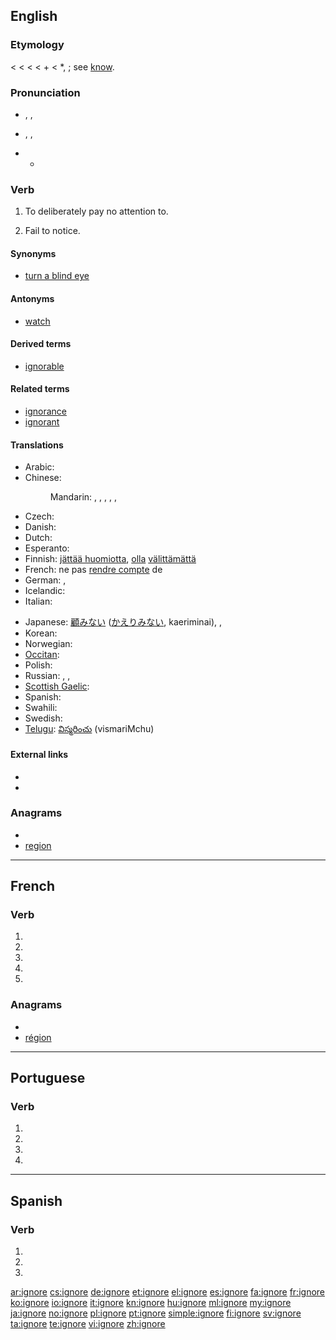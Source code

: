 {{also|ignoré}}
==English==

===Etymology===
< {{etyl|fr}} {{term|ignorer}} < {{etyl|la}} {{term|ignorare||to have no knowledge of, mistake, take no notice of, ignore}} < {{term|ignarus||not knowing}} < {{term|in}} + {{term|gnarus||knowing}} < *{{term||gnoscere}}, {{term|noscere}}; see [[know]].

===Pronunciation===
* {{a|RP}} {{enPR|ĭgnyô'}}, {{IPA|/ɪɡˈnjɔː/}}, {{SAMPA|/Ig"nO:/}}
* {{a|US}} {{enPR|ĭgnōr'}}, {{IPA|/ɪɡˈnoʊɹ/}}, {{SAMPA|/Ig"noUr\/}}
* {{audio|En-us-ignore.ogg|Audio (US)}}
** {{rhymes|ɔː(r)}}

===Verb===
{{en-verb|ignor|ing}}

# To deliberately pay no attention to.
# {{obsolete}} Fail to notice.

====Synonyms====
* [[turn a blind eye]]

====Antonyms====
* [[watch]]

====Derived terms====
* [[ignorable]]

====Related terms====
* [[ignorance]]
* [[ignorant]]

====Translations====
{{trans-top|to deliberately pay no attention to}}
* Arabic: {{t|ar|تجاهل|tr=tajaahala}}
* Chinese:
*: Mandarin: {{t|cmn|忽視|sc=Hani}},  {{t|cmn|忽视|tr=hūshì|sc=Hani}},  {{t-|cmn|忽略|tr=hūlüè|sc=Hani}},  {{t|cmn|不理|tr=bù lǐ|sc=Hani}},  {{t-|cmn|不問|sc=Hani}},  {{t-|cmn|不问|tr=bù wèn|sc=Hani}}
* Czech: {{t-|cs|ignorovat}}
* Danish: {{t-|da|ignorere}}
* Dutch: {{t+|nl|negeren}}
* Esperanto: {{t+|eo|ignori|xs=Esperanto}}
* Finnish: [[jättää huomiotta]], [[olla]] [[välittää|välittämättä]]
* French: ne pas [[rendre compte]] de<!--note: "ignorer" is incorrect; this means "to be ignorant of", not "to ignore"-->
* German: {{t+|de|ignorieren}}, {{t+|de|missachten}}
* Icelandic: {{t-|is|hunsa}}
* Italian: {{t+|it|ignorare}}
{{trans-mid}}
* Japanese: [[顧みない]] ([[かえりみない]], kaeriminai),  {{t|ja|無視する|tr=mushi-suru}},  {{t|ja|目をつぶる|tr=me-o tsuburu}}
* Korean: {{t|ko|무시하다|tr=mu-si-ha-da|sc=Hang}}
* Norwegian: {{t-|no|ignorere}}
* [[Occitan]]: {{t+|oc|ignorar|xs=Occitan}}
* Polish: {{t+|pl|ignorować}}
* Russian: {{t+|ru|игнорировать|tr=ignorírovat'}},  {{t+|ru|пренебрегать|tr=prenebregát'}},  {{t|ru|не принимать во внимание|tr=ne prinimát' vo vnimánije}}
* [[Scottish Gaelic]]: {{t-|gd|leig seachad|xs=Scottish Gaelic}}
* Spanish: {{t+|es|ignorar}}
* Swahili: {{t+|sw|puuza|xs=Swahili}}
* Swedish: {{t+|sv|ignorera}}
* [[Telugu]]: [[విస్మరించు]] (vismariMchu)
{{trans-bottom}}

====External links====
* {{R:Webster 1913}}
* {{R:Century 1911}}

===Anagrams===
* {{alphagram|eginor}}
* [[region#English|region]]

----

==French==

===Verb===
{{fr-verb-form}}

# {{form of|[[first-person|First-person]] [[singular]] [[present indicative]]|ignorer|lang=fr}}
# {{form of|[[third-person|Third-person]] [[singular]] [[present indicative]]| ignorer|lang=fr}}
# {{form of|First-person singular [[present subjunctive]]|ignorer|lang=fr}}
# {{form of|[[third-person|Third-person]] singular [[present subjunctive]]| ignorer|lang=fr}}
# {{form of|Second-person singular [[imperative]]|ignorer |lang=fr}}

===Anagrams===
* {{alphagram|eginor}}
* [[région#French|région]]

----

==Portuguese==

===Verb===
{{pt-verb form}}

# {{pt-verb form of|[[ignorar]]|ar|subjunctive|present|singular|first}}
# {{pt-verb form of|[[ignorar]]|ar|subjunctive|present|singular|third}}
# {{pt-verb form of|[[ignorar]]|ar|imperative|affirmative|singular|third|}}
# {{pt-verb form of|[[ignorar]]|ar|imperative|negative|singular|third|}}

----

==Spanish==

===Verb===
{{es-verb-form|ignorar}}

# {{es-verb form of|ending=ar|mood=subjunctive|tense=present|pers=1|number=singular|[[ignorar]]}}
# {{es-verb form of|ending=ar|mood=subjunctive|tense=present|pers=2|formal=yes|number=singular|[[ignorar]]}}
# {{es-verb form of|ending=ar|mood=subjunctive|tense=present|pers=3|number=singular|[[ignorar]]}}

[[ar:ignore]]
[[cs:ignore]]
[[de:ignore]]
[[et:ignore]]
[[el:ignore]]
[[es:ignore]]
[[fa:ignore]]
[[fr:ignore]]
[[ko:ignore]]
[[io:ignore]]
[[it:ignore]]
[[kn:ignore]]
[[hu:ignore]]
[[ml:ignore]]
[[my:ignore]]
[[ja:ignore]]
[[no:ignore]]
[[pl:ignore]]
[[pt:ignore]]
[[simple:ignore]]
[[fi:ignore]]
[[sv:ignore]]
[[ta:ignore]]
[[te:ignore]]
[[vi:ignore]]
[[zh:ignore]]